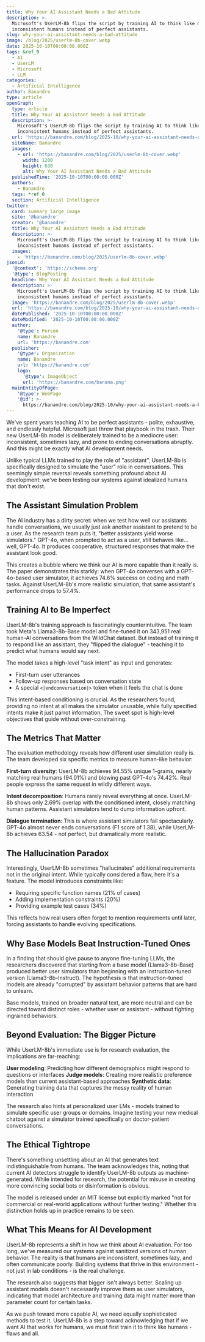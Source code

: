 ```yaml
---
title: Why Your AI Assistant Needs a Bad Attitude
description: >-
  Microsoft's UserLM-8b flips the script by training AI to think like messy,
  inconsistent humans instead of perfect assistants.
slug: why-your-ai-assistant-needs-a-bad-attitude
image: /blog/2025/userlm-8b-cover.webp
date: 2025-10-10T00:00:00.000Z
tags: &ref_0
  - AI
  - UserLM
  - Microsoft
  - LLM
categories:
  - Artificial Intelligence
author: Banandre
type: article
openGraph:
  type: article
  title: Why Your AI Assistant Needs a Bad Attitude
  description: >-
    Microsoft's UserLM-8b flips the script by training AI to think like messy,
    inconsistent humans instead of perfect assistants.
  url: 'https://banandre.com/blog/2025-10/why-your-ai-assistant-needs-a-bad-attitude'
  siteName: Banandre
  images:
    - url: 'https://banandre.com/blog/2025/userlm-8b-cover.webp'
      width: 1200
      height: 630
      alt: Why Your AI Assistant Needs a Bad Attitude
  publishedTime: '2025-10-10T00:00:00.000Z'
  authors:
    - Banandre
  tags: *ref_0
  section: Artificial Intelligence
twitter:
  card: summary_large_image
  site: '@banandre'
  creator: '@banandre'
  title: Why Your AI Assistant Needs a Bad Attitude
  description: >-
    Microsoft's UserLM-8b flips the script by training AI to think like messy,
    inconsistent humans instead of perfect assistants.
  images:
    - 'https://banandre.com/blog/2025/userlm-8b-cover.webp'
jsonLd:
  '@context': 'https://schema.org'
  '@type': BlogPosting
  headline: Why Your AI Assistant Needs a Bad Attitude
  description: >-
    Microsoft's UserLM-8b flips the script by training AI to think like messy,
    inconsistent humans instead of perfect assistants.
  image: 'https://banandre.com/blog/2025/userlm-8b-cover.webp'
  url: 'https://banandre.com/blog/2025-10/why-your-ai-assistant-needs-a-bad-attitude'
  datePublished: '2025-10-10T00:00:00.000Z'
  dateModified: '2025-10-10T00:00:00.000Z'
  author:
    '@type': Person
    name: Banandre
    url: 'https://banandre.com'
  publisher:
    '@type': Organization
    name: Banandre
    url: 'https://banandre.com'
    logo:
      '@type': ImageObject
      url: 'https://banandre.com/banana.png'
  mainEntityOfPage:
    '@type': WebPage
    '@id': >-
      https://banandre.com/blog/2025-10/why-your-ai-assistant-needs-a-bad-attitude
---
```


We've spent years teaching AI to be perfect assistants - polite, exhaustive, and endlessly helpful. Microsoft just threw that playbook in the trash. Their new UserLM-8b model is deliberately trained to be a mediocre user: inconsistent, sometimes lazy, and prone to ending conversations abruptly. And this might be exactly what AI development needs.

Unlike typical LLMs trained to play the role of "assistant", UserLM-8b is specifically designed to simulate the "user" role in conversations. This seemingly simple reversal reveals something profound about AI development: we've been testing our systems against idealized humans that don't exist.

## The Assistant Simulation Problem

The AI industry has a dirty secret: when we test how well our assistants handle conversations, we usually just ask another assistant to pretend to be a user. As the research team puts it, "better assistants yield worse simulators." GPT-4o, when prompted to act as a user, still behaves like... well, GPT-4o. It produces cooperative, structured responses that make the assistant look good.

This creates a bubble where we think our AI is more capable than it really is. The paper demonstrates this starkly: when GPT-4o converses with a GPT-4o-based user simulator, it achieves 74.6% success on coding and math tasks. Against UserLM-8b's more realistic simulation, that same assistant's performance drops to 57.4%.


## Training AI to Be Imperfect

UserLM-8b's training approach is fascinatingly counterintuitive. The team took Meta's Llama3-8b-Base model and fine-tuned it on 343,951 real human-AI conversations from the WildChat dataset. But instead of training it to respond like an assistant, they "flipped the dialogue" - teaching it to predict what humans would say next.

The model takes a high-level "task intent" as input and generates:
- First-turn user utterances
- Follow-up responses based on conversation state
- A special `<|endconversation|>` token when it feels the chat is done

This intent-based conditioning is crucial. As the researchers found, providing no intent at all makes the simulator unusable, while fully specified intents make it just parrot information. The sweet spot is high-level objectives that guide without over-constraining.

## The Metrics That Matter

The evaluation methodology reveals how different user simulation really is. The team developed six specific metrics to measure human-like behavior:

**First-turn diversity**: UserLM-8b achieves 94.55% unique 1-grams, nearly matching real humans (94.01%) and blowing past GPT-4o's 74.42%. Real people express the same request in wildly different ways.

**Intent decomposition**: Humans rarely reveal everything at once. UserLM-8b shows only 2.69% overlap with the conditioned intent, closely matching human patterns. Assistant simulators tend to dump information upfront.

**Dialogue termination**: This is where assistant simulators fail spectacularly. GPT-4o almost never ends conversations (F1 score of 1.38), while UserLM-8b achieves 63.54 - not perfect, but dramatically more realistic.

## The Hallucination Paradox

Interestingly, UserLM-8b sometimes "hallucinates" additional requirements not in the original intent. While typically considered a flaw, here it's a feature. The model introduces constraints like:
- Requiring specific function names (21% of cases)
- Adding implementation constraints (20%)
- Providing example test cases (34%)

This reflects how real users often forget to mention requirements until later, forcing assistants to handle evolving specifications.

## Why Base Models Beat Instruction-Tuned Ones

In a finding that should give pause to anyone fine-tuning LLMs, the researchers discovered that starting from a base model (Llama3-8b-Base) produced better user simulators than beginning with an instruction-tuned version (Llama3-8b-Instruct). The hypothesis is that instruction-tuned models are already "corrupted" by assistant behavior patterns that are hard to unlearn.

Base models, trained on broader natural text, are more neutral and can be directed toward distinct roles - whether user or assistant - without fighting ingrained behaviors.

## Beyond Evaluation: The Bigger Picture

While UserLM-8b's immediate use is for research evaluation, the implications are far-reaching:

**User modeling**: Predicting how different demographics might respond to questions or interfaces
**Judge models**: Creating more realistic preference models than current assistant-based approaches
**Synthetic data**: Generating training data that captures the messy reality of human interaction

The research also hints at personalized user LMs - models trained to simulate specific user groups or domains. Imagine testing your new medical chatbot against a simulator trained specifically on doctor-patient conversations.

## The Ethical Tightrope

There's something unsettling about an AI that generates text indistinguishable from humans. The team acknowledges this, noting that current AI detectors struggle to identify UserLM-8b outputs as machine-generated. While intended for research, the potential for misuse in creating more convincing social bots or disinformation is obvious.

The model is released under an MIT license but explicitly marked "not for commercial or real-world applications without further testing." Whether this distinction holds up in practice remains to be seen.

## What This Means for AI Development

UserLM-8b represents a shift in how we think about AI evaluation. For too long, we've measured our systems against sanitized versions of human behavior. The reality is that humans are inconsistent, sometimes lazy, and often communicate poorly. Building systems that thrive in this environment - not just in lab conditions - is the real challenge.

The research also suggests that bigger isn't always better. Scaling up assistant models doesn't necessarily improve them as user simulators, indicating that model architecture and training data might matter more than parameter count for certain tasks.

As we push toward more capable AI, we need equally sophisticated methods to test it. UserLM-8b is a step toward acknowledging that if we want AI that works for humans, we must first train it to think like humans - flaws and all.
